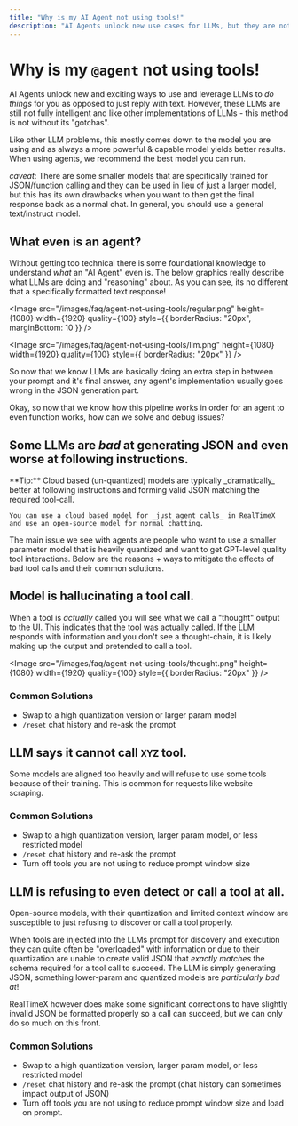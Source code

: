 ```yaml
---
title: "Why is my AI Agent not using tools!"
description: "AI Agents unlock new use cases for LLMs, but they are not foolproof. Read on for common issues with OSS LLMs not using tools."
---
```



# Why is my `@agent` not using tools!

AI Agents unlock new and exciting ways to use and leverage LLMs to _do things_ for you as opposed to just reply with text. However, these LLMs are still not fully intelligent and like other implementations
of LLMs - this method is not without its "gotchas".

Like other LLM problems, this mostly comes down to the model you are using and as always a more powerful & capable model yields better results. When using agents, we recommend the best model you can run.

_caveat_: There are some smaller models that are specifically trained for JSON/function calling and they can be used in lieu of just a larger model, but this has its own drawbacks when you want to
then get the final response back as a normal chat. In general, you should use a general text/instruct model.

## What even is an agent?

Without getting too technical there is some foundational knowledge to understand _what_ an "AI Agent" even is. The below graphics really
describe what LLMs are doing and "reasoning" about. As you can see, its no different that a specifically formatted text response!

<Image
  src="/images/faq/agent-not-using-tools/regular.png"
  height={1080}
  width={1920}
  quality={100}
  style={{ borderRadius: "20px", marginBottom: 10 }}
/>

<Image
  src="/images/faq/agent-not-using-tools/llm.png"
  height={1080}
  width={1920}
  quality={100}
  style={{ borderRadius: "20px" }}
/>

So now that we know LLMs are basically doing an extra step in between your prompt and it's final answer, any agent's implementation usually goes wrong in the JSON generation part.

Okay, so now that we know how this pipeline works in order for an agent to even function works, how can we solve and debug issues?

## Some LLMs are _bad_ at generating JSON and even worse at following instructions.

<Callout type="info" emoji="️💡">
  **Tip:**
    Cloud based (un-quantized) models are typically _dramatically_ better at following instructions and forming valid JSON matching the required tool-call.

    You can use a cloud based model for _just agent calls_ in RealTimeX and use an open-source model for normal chatting.

</Callout>

The main issue we see with agents are people who want to use a smaller parameter model that is heavily quantized and want to get GPT-level quality tool interactions.
Below are the reasons + ways to mitigate the effects of bad tool calls and their common solutions.

## Model is hallucinating a tool call.

When a tool is _actually_ called you will see what we call a "thought" output to the UI. This indicates that the tool was actually called. If the LLM responds with information and you don't see a thought-chain, it is likely
making up the output and pretended to call a tool.

<Image
  src="/images/faq/agent-not-using-tools/thought.png"
  height={1080}
  width={1920}
  quality={100}
  style={{ borderRadius: "20px" }}
/>

### Common Solutions

- Swap to a high quantization version or larger param model
- `/reset` chat history and re-ask the prompt

## LLM says it cannot call `XYZ` tool.

Some models are aligned too heavily and will refuse to use some tools because of their training. This is common for requests like website scraping.

### Common Solutions

- Swap to a high quantization version, larger param model, or less restricted model
- `/reset` chat history and re-ask the prompt
- Turn off tools you are not using to reduce prompt window size

## LLM is refusing to even detect or call a tool at all.

Open-source models, with their quantization and limited context window are susceptible to just refusing to discover or call a tool properly.

When tools are injected into the LLMs prompt for discovery and execution they can quite often be "overloaded" with information or due to their quantization are unable
to create valid JSON that _exactly matches_ the schema required for a tool call to succeed. The LLM is simply generating JSON, something lower-param and quantized models are _particularly bad at_!

RealTimeX however does make some significant corrections to have slightly invalid JSON be formatted properly so a call can succeed, but we can only do so much on this front.

### Common Solutions

- Swap to a high quantization version, larger param model, or less restricted model
- `/reset` chat history and re-ask the prompt (chat history can sometimes impact output of JSON)
- Turn off tools you are not using to reduce prompt window size and load on prompt.
